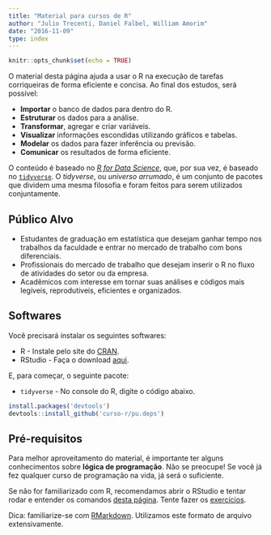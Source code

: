 ```yaml
---
title: "Material para cursos de R"
author: "Julio Trecenti, Daniel Falbel, William Amorim"
date: "2016-11-09"
type: index
---
```


```r
knitr::opts_chunk$set(echo = TRUE)
```

O material desta página ajuda a usar o R na execução de tarefas
corriqueiras de forma eficiente e concisa. Ao final dos estudos, será possível:

- **Importar** o banco de dados para dentro do R. 
- **Estruturar** os dados para a análise.
- **Transformar**, agregar e criar variáveis. 
- **Visualizar** informações escondidas utilizando gráficos e tabelas.
- **Modelar** os dados para fazer inferência ou previsão.
- **Comunicar** os resultados de forma eficiente.

O conteúdo é baseado no [*R for Data Science*](http://r4ds.had.co.nz/), que, por
sua vez, é baseado no [`tidyverse`](http://tidyverse.org/). O *tidyverse*, ou *universo arrumado*, é um conjunto de pacotes que dividem uma mesma filosofia e foram feitos para serem
utilizados conjuntamente.

## Público Alvo

- Estudantes de graduação em estatística que desejam ganhar tempo nos trabalhos da faculdade e entrar no mercado de trabalho com bons diferenciais.
- Profissionais do mercado de trabalho que desejam inserir o R no fluxo de atividades do setor ou da empresa.
- Acadêmicos com interesse em tornar suas análises e códigos mais legíveis, reprodutíveis, eficientes e organizados.

## Softwares

Você precisará instalar os seguintes softwares:

- R - Instale pelo site do [CRAN](https://cloud.r-project.org/).
- RStudio -  Faça o download [aqui](https://www.rstudio.com/products/rstudio/download/preview/).

E, para começar, o seguinte pacote:

- `tidyverse` - No console do R, digite o código abaixo.

```r
install.packages('devtools')
devtools::install_github('curso-r/pu.deps')
```

## Pré-requisitos

Para melhor aproveitamento do material, é importante ter alguns conhecimentos sobre **lógica de programação**. Não se preocupe! Se você já fez qualquer curso de programação na vida, já será o suficiente. 

Se não for familiarizado com R, recomendamos abrir o RStudio e tentar rodar e entender os comandos [desta página](http://material.curso-r.com/r-como-calculadora/). Tente
fazer os [exercícios](http://material.curso-r.com/r-como-calculadora/#exercicios).

Dica: familiarize-se com [RMarkdown](http://rmarkdown.rstudio.com/lesson-1.html). Utilizamos este formato de arquivo extensivamente.
